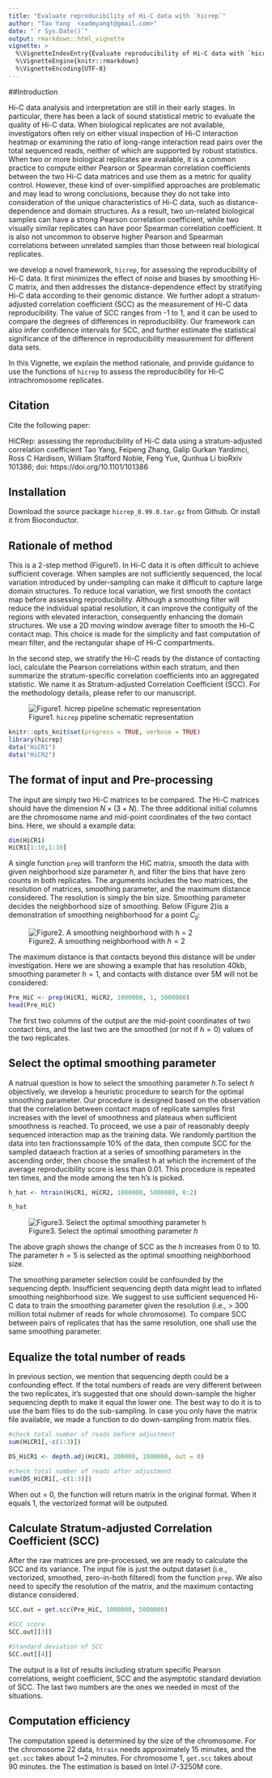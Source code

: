 ---
title: "Evaluate reproducibility of Hi-C data with `hicrep`"
author: "Tao Yang  <xadmyangt@gmail.com>"
date: "`r Sys.Date()`"
output: rmarkdown::html_vignette
vignette: >
  %\VignetteIndexEntry{Evaluate reproducibility of Hi-C data with `hicrep`}
  %\VignetteEngine{knitr::rmarkdown}
  %\VignetteEncoding{UTF-8}
---

##Introduction

Hi-C data analysis and interpretation are still in their early stages. In particular, there has been a lack of sound statistical metric to evaluate the quality of Hi-C data. When biological replicates are not available, investigators often rely on either visual inspection of Hi-C interaction heatmap or examining the ratio of long-range interaction read pairs over the total sequenced reads, neither of which are supported by robust statistics. When two or more biological replicates are available, it is a common practice to compute either Pearson or Spearman correlation coefficients between the two Hi-C data matrices and use them as a metric for quality control. However, these kind of over-simplified approaches are problematic and may lead to wrong conclusions, because they do not take into consideration of the unique characteristics of Hi-C data, such as distance-dependence and domain structures. As a result, two un-related biological samples can have a strong Pearson correlation coefficient, while two visually similar replicates can have poor Spearman correlation coefficient. It is also not uncommon to observe higher Pearson and Spearman correlations between unrelated samples than those between real biological replicates. 

we develop a novel framework, `hicrep`, for assessing the reproducibility of Hi-C data. It first minimizes the effect of noise and biases by smoothing Hi-C matrix, and then addresses the distance-dependence effect by stratifying Hi-C data according to their genomic distance. We further adopt a stratum-adjusted correlation coefficient (SCC) as the measurement of Hi-C data reproducibility. The value of SCC ranges from -1 to 1, and it can be used to compare the degrees of differences in reproducibility. Our framework can also infer confidence intervals for SCC, and further estimate the statistical significance of the difference in reproducibility measurement for different data sets. 


In this Vignette, we explain the method rationale, and provide guidance to use the functions of `hicrep` to assess the reproducibility for Hi-C intrachromosome replicates. 

## Citation

Cite the following paper:

HiCRep: assessing the reproducibility of Hi-C data using a stratum-adjusted correlation coefficient
Tao Yang, Feipeng Zhang, Galip Gurkan Yardimci, Ross C Hardison, William Stafford Noble, Feng Yue, Qunhua Li
bioRxiv 101386; doi: https://doi.org/10.1101/101386 


## Installation

Download the source package `hicrep_0.99.0.tar.gz` from Github.
Or install it from Bioconductor.

## Rationale of method

This is a 2-step method (Figure1). In Hi-C data it is often difficult to achieve sufficient coverage. When samples are not sufficiently sequenced, the local variation introduced by under-sampling can make it difficult to capture large domain structures. To reduce local variation, we first smooth the contact map before assessing reproducibility. Although a smoothing filter will reduce the individual spatial resolution, it can improve the contiguity of the regions with elevated interaction, consequently enhancing the domain structures. We use a 2D moving window average filter to smooth the Hi-C contact map. This choice is made for the simplicity and fast computation of mean filter, and the rectangular shape of Hi-C compartments.
 
In the second step, we stratify the Hi-C reads by the distance of contacting loci, calculate the Pearson correlations within each stratum, and then summarize the stratum-specific correlation coefficients into an aggregated statistic. We name it as Stratum-adjusted Correlation Coefficient (SCC). For the methodology details, please refer to our manuscript.
 
![Figure1. `hicrep` pipeline schematic representation](https://raw.githubusercontent.com/MonkeyLB/hicrep/master/hicrep-pipeline.JPG)

```{r load_packages, include=FALSE}
knitr::opts_knit$set(progress = TRUE, verbose = TRUE)
library(hicrep)
data("HiCR1")
data("HiCR2")
```


## The format of input and Pre-processing

The input are simply two Hi-C matrices to be compared.  The Hi-C matrices should have the dimension $N\times(3+N)$. The three additional initial columns are the chromosome name and mid-point coordinates of the two contact bins. Here, we should a example data:

```{r}
dim(HiCR1)
HiCR1[1:10,1:10]
```

A single function `prep` will tranform the HiC matrix, smooth the data with given neighborhood size parameter $h$, and filter the bins that have zero counts in both replicates. The arguments includes the two matrices, the resolution of matrices, smoothing parameter, and the maximum distance considered. The resolution is simply the bin size. Smoothing parameter decides the neighborhood size of smoothing. Below (Figure 2)is a demonstration of smoothing neighborhood for a point $C_{ij}$:

![Figure2. A smoothing neighborhood with $h = 2$](https://raw.githubusercontent.com/MonkeyLB/hicrep/master/Smoothing_neighborhood.JPG)

The maximum distance is that contacts beyond this distance will be under investigation. Here we are showing a example that has resolution 40kb, smoothing parameter $h = 1$, and contacts with distance over 5M will not be considered:

```{r, eval=TRUE}
Pre_HiC <- prep(HiCR1, HiCR2, 1000000, 1, 5000000)
head(Pre_HiC)
```
The first two columns of the output are the mid-point coordinates of two contact bins, and the last two are the smoothed (or not if $h = 0$) values of the two replicates.

## Select the optimal smoothing parameter

A natrual question is how to select the smoothing parameter $h$.To select $h$ objectively, we develop a heuristic procedure to search for the optimal smoothing parameter.  Our procedure is designed based on the observation that the correlation between contact maps of replicate samples first increases with the level of smoothness and plateaus when sufficient smoothness is reached. To proceed, we use a pair of reasonably deeply sequenced interaction map as the training data. We randomly partition the data into ten fractionssample 10% of the data, then compute SCC for the sampled dataeach fraction at a series of smoothing parameters in the ascending order, then choose the smallest h at which the increment of the average reproducibility  score is less than 0.01. This procedure is repeated ten times, and the mode among the ten h’s is picked.

```{r, eval=TRUE}
h_hat <- htrain(HiCR1, HiCR2, 1000000, 5000000, 0:2)

h_hat
```

![Figure3. Select the optimal smoothing parameter $h$](https://raw.githubusercontent.com/MonkeyLB/hicrep/master/Smoothing_parameter.JPG)

The above graph shows the change of SCC as the $h$ increases from 0 to 10. The parameter $h=5$ is selected as the optimal smoothing neighborhood size.

The smoothing parameter selection could be confounded by the sequencing depth. Insufficient sequencing depth data might lead to inflated smoothing neighborhood size. We suggest to use sufficient sequenced Hi-C data to train the smoothing parameter given the resolution (i.e., > 300 million total nubmer of reads for whole chromosome). To compare SCC between pairs of replicates that has the same resolution, one shall use the same smoothing parameter.

## Equalize the total number of reads

In previous section, we mention that sequencing depth could be a confounding effect. If the total numbers of reads are very different between the two replicates, it's suggested that one should down-sample the higher sequencing depth to make it equal the lower one. The best way to do it is to use the bam files to do the sub-sampling. In case you only have the matrix file available, we made a function to do down-sampling from matrix files.

```{r}
#check total number of reads before adjustment
sum(HiCR1[,-c(1:3)])

DS_HiCR1 <- depth.adj(HiCR1, 200000, 1000000, out = 0) 

#check total number of reads after adjustment
sum(DS_HiCR1[,-c(1:3)])

```
When out = 0, the function will return matrix in the original format. When it equals 1, the vectorized format will be outputed.


## Calculate Stratum-adjusted Correlation Coefficient (SCC)

After the raw matrices are pre-processed, we are ready to calculate the SCC and its variance. The input file is just the output dataset (i.e., vectorized, smoothed, zero-in-both filtered) from the function `prep`. We also need to specify the resolution of the matrix, and the maximum contacting distance considered.

```{r, eval=TRUE}
SCC.out = get.scc(Pre_HiC, 1000000, 5000000)

#SCC score
SCC.out[[3]]

#Standard deviation of SCC
SCC.out[[4]]

```

The output is a list of results including stratum specific Pearson correlations, weight coefficient, SCC and the asymptotic standard deviation of SCC. The last two numbers are the ones we needed in most of the situations. 

## Computation efficiency

The computation speed is determined by the size of the chromosome. For the chromosome 22 data, `htrain` needs approximately 15 minutes, and the `get.scc` takes about 1~2 minutes. For chromosome 1, `get.scc` takes about 90 minutes. the The estimation is based on Intel i7-3250M core. 


